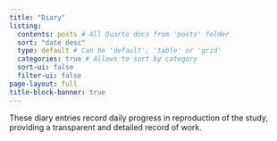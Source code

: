 ```yaml
---
title: "Diary"
listing:
  contents: posts # All Quarto docs from 'posts' folder
  sort: "date desc"
  type: default # Can be 'default', 'table' or 'grid'
  categories: true # Allows to sort by category
  sort-ui: false
  filter-ui: false
page-layout: full
title-block-banner: true
---
```


These diary entries record daily progress in reproduction of the study, providing a transparent and detailed record of work.
